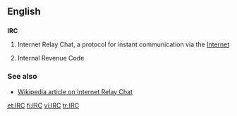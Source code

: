 ==English==

==={{initialism}}===
'''IRC'''

# {{internet}} Internet Relay Chat, a protocol for instant communication via the [[Internet]]
# {{US}} {{law}} Internal Revenue Code

===See also===
* [[w:IRC|Wikipedia article on Internet Relay Chat]]

[[et:IRC]]
[[fi:IRC]]
[[vi:IRC]]
[[tr:IRC]]